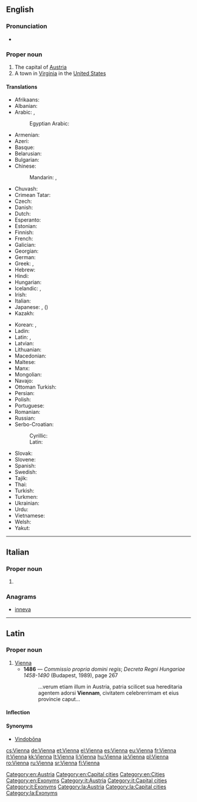 ==English==
{{wikipedia}}

===Pronunciation===
* {{IPA|/viˈɛnə/}}

===Proper noun===
{{en-proper noun}}

# The capital of [[Austria]]
# A town in [[Virginia]] in the [[United States]]

====Translations====
{{trans-top|capital of Austria}}
* Afrikaans: {{t-|af|Wene}}
* Albanian: {{t+|sq|Vjena}}
* Arabic: {{t-|ar|فيينا|f|tr=fiyanna, viyénna}}, {{t-|ar|ڤيينا|f|tr=viyénna}}
*: Egyptian Arabic: {{tø|arz|ڤيينا|f|tr=viyénna|sc=Arab}}
* Armenian: {{t-|hy|Վիեննա|tr=Vienna}}
* Azeri: {{t-|az|Vyana}}
* Basque: {{t+|eu|Viena}}
* Belarusian: {{t-|be|Вена|f|tr=Véna}}
* Bulgarian: {{t-|bg|Виена|f|tr=Viéna}}
* Chinese:
*: Mandarin: {{t-|cmn|維也納|sc=Hani}}, {{t-|cmn|维也纳|tr=Wéiyěnà|sc=Hani}}
* Chuvash: {{tø|cv|Вена|tr=Vena|sc=Cyrl}}
* Crimean Tatar: {{tø|crh|Viyana}}
* Czech: {{t+|cs|Vídeň|f}}
* Danish: {{t+|da|Wien}}
* Dutch: {{t-|nl|Wenen}}
* Esperanto: {{t-|eo|Vieno}}
* Estonian: {{t+|et|Viin}}
* Finnish: {{t+|fi|Wien}}
* French: {{t+|fr|Vienne|f}}
* Galician: {{t|gl|Viena|f}}
* Georgian: {{t-|ka|ვენა|tr=vena|sc=Geor}}
* German: {{t+|de|Wien|n}}
* Greek: {{t+|el|Βιέννη|f|tr=Viénni}}, {{t+|el|Βιένη|f|tr=Viéni}}
* Hebrew: {{t-|he|וינה|f|tr=vīna}}
* Hindi: {{t-|hi|वियना|tr=viyanā}}
* Hungarian: {{t+|hu|Bécs}}
* Icelandic: {{t-|is|Vín|f}}, {{t-|is|Vínarborg|f}}
* Irish: {{t-|ga|Vín|m}}
* Italian: {{t+|it|Vienna|f}}
* Japanese: {{t-|ja|ウィーン|tr=Wīn}}, ({{t-|ja|維納}})
* Kazakh: {{t-|kk|Вена|tr=Vena|sc=Cyrl}}
{{trans-mid}}
* Korean: {{t-|ko|빈|tr=Bin}}, {{t-|ko|비엔나|tr=Bienna}}
* Ladin: {{tø|lld|Viena|f}}
* Latin: {{t-|la|Vienna|f}}, {{t+|la|Vindobona|f}}
* Latvian: {{t-|lv|Vīne}}
* Lithuanian: {{t+|lt|Viena}}
* Macedonian: {{t-|mk|Виена|f|tr=Viéna}}
* Maltese: {{t-|mt|Vjenna|f}}
* Manx: {{t|gv|Veen|m}}
* Mongolian: {{t-|mn|Вена|tr=Véna|sc=Cyrl}}
* Navajo: {{tø|nv|Biin}}
* Ottoman Turkish: {{t|ota|بچ|tr=Beç}}
* Persian: {{t+|fa|وین|tr=Viyen}}
* Polish: {{t+|pl|Wiedeń|m}}
* Portuguese: {{t-|pt|Viena|f}}
* Romanian: {{t+|ro|Viena|f}}
* Russian: {{t+|ru|Вена|f|tr=Véna}}
* Serbo-Croatian:
*: Cyrillic: {{t-|sh|Бе̑ч|m|sc=Cyrl}}
*: Latin: {{t-|sh|Bȇč|m}}
* Slovak: {{t-|sk|Viedeň|f}}
* Slovene: {{t+|sl|Dúnaj|m}}
* Spanish: {{t+|es|Viena|f}}
* Swedish: {{t+|sv|Wien}}
* Tajik: {{t-|tg|Вена|tr=Vena|sc=Cyrl}}
* Thai: {{t-|th|เวียนนา|tr=wiannaa}}
* Turkish: {{t+|tr|Viyana}}
* Turkmen: {{t-|tk|Wena}}
* Ukrainian: {{t-|uk|Відень|f|tr=Víden'}}
* Urdu: {{t-|ur|ویانا|tr=viyanā}}
* Vietnamese: {{t+|vi|Viên}}
* Welsh: {{t-|cy|Fienna|m}}
* Yakut: {{tø|sah|Вена|tr=Vena|sc=Cyrl}}
{{trans-bottom}}

{{trans-top|in Virginia, USA}}
{{trans-mid}}
{{trans-bottom}}

[[Category:en:Austria]]
[[Category:en:Capital cities]]
[[Category:en:Cities]]
[[Category:en:Exonyms]]

----

==Italian==

===Proper noun===
{{it-proper noun|g=f}}

# {{l|en|Vienna}} {{gloss|capital of Austria}}

===Anagrams===
* [[inneva#Italian|inneva]]

[[Category:it:Austria]]
[[Category:it:Capital cities]]
[[Category:it:Exonyms]]

----

==Latin==

===Proper noun===
{{la-proper noun|Vienna|Viennae|Viennae|f|first}}

# [[#English|Vienna]]
#* '''1486''' — ''Commissio propria domini regis''; ''Decreta Regni Hungariae 1458-1490'' (Budapest, 1989), page 267
#*: ...verum etiam illum in Austria, patria scilicet sua hereditaria agentem adorsi '''Viennam''', civitatem celebrerrimam et eius provincie caput...

====Inflection====
{{la-decl-1st-loc|num=sg|Vienn}}

====Synonyms====
* [[Vindobona|Vindobōna]]

[[Category:la:Austria]]
[[Category:la:Capital cities]]
[[Category:la:Exonyms]]

[[cs:Vienna]]
[[de:Vienna]]
[[et:Vienna]]
[[el:Vienna]]
[[es:Vienna]]
[[eu:Vienna]]
[[fr:Vienna]]
[[it:Vienna]]
[[kk:Vienna]]
[[lt:Vienna]]
[[li:Vienna]]
[[hu:Vienna]]
[[ja:Vienna]]
[[pl:Vienna]]
[[ro:Vienna]]
[[ru:Vienna]]
[[sr:Vienna]]
[[fi:Vienna]]